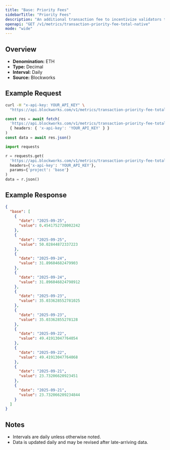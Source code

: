 ```yaml
---
title: "Base: Priority Fees"
sidebarTitle: "Priority Fees"
description: "An additional transaction fee to incentivize validators to prioritize and execute transactions."
openapi: "GET /v1/metrics/transaction-priority-fee-total-native"
mode: "wide"
---
```


## Overview

- **Denomination:** ETH
- **Type:** Decimal
- **Interval:** Daily
- **Source:** Blockworks

## Example Request

<CodeGroup>

```bash cURL
curl -H "x-api-key: YOUR_API_KEY" \
  "https://api.blockworks.com/v1/metrics/transaction-priority-fee-total-native?project=base"
```

```typescript TypeScript
const res = await fetch(
  'https://api.blockworks.com/v1/metrics/transaction-priority-fee-total-native?project=base',
  { headers: { 'x-api-key': 'YOUR_API_KEY' } }
)
const data = await res.json()
```

```python Python
import requests

r = requests.get(
  'https://api.blockworks.com/v1/metrics/transaction-priority-fee-total-native',
  headers={'x-api-key': 'YOUR_API_KEY'},
  params={'project': 'base'}
)
data = r.json()
```

</CodeGroup>

## Example Response

```json
{
  "base": [
    {
      "date": "2025-09-25",
      "value": 0.4541752728002242
    },
    {
      "date": "2025-09-25",
      "value": 50.02844872337223
    },
    {
      "date": "2025-09-24",
      "value": 31.89604682479903
    },
    {
      "date": "2025-09-24",
      "value": 31.896046824798912
    },
    {
      "date": "2025-09-23",
      "value": 35.033628552781025
    },
    {
      "date": "2025-09-23",
      "value": 35.03362855278128
    },
    {
      "date": "2025-09-22",
      "value": 49.41913047764054
    },
    {
      "date": "2025-09-22",
      "value": 49.41913047764068
    },
    {
      "date": "2025-09-21",
      "value": 23.73206620923451
    },
    {
      "date": "2025-09-21",
      "value": 23.732066209234844
    }
  ]
}
```

## Notes
- Intervals are daily unless otherwise noted.
- Data is updated daily and may be revised after late-arriving data.